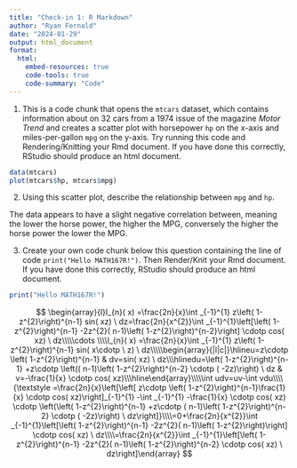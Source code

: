 ```yaml
---
title: "Check-in 1: R Markdown"
author: "Ryan Fernald"
date: "2024-01-29"
output: html_document
format: 
  html:
    embed-resources: true
    code-tools: true
    code-summary: "Code"
---
```


1.  This is a code chunk that opens the `mtcars` dataset, which contains information about on 32 cars from a 1974 issue of the magazine *Motor Trend* and creates a scatter plot with horsepower `hp` on the x-axis and miles-per-gallon `mpg` on the y-axis. Try running this code and Rendering/Knitting your Rmd document. If you have done this correctly, RStudio should produce an html document.

```r
data(mtcars)
plot(mtcars$hp, mtcars$mpg)
```

2.  Using this scatter plot, describe the relationship between `mpg` and `hp`.

The data appears to have a slight negative correlation between, meaning the lower the horse power, the higher the MPG, conversely the higher the horse power the lower the MPG.

3.  Create your own code chunk below this question containing the line of code `print("Hello MATH167R!")`. Then Render/Knit your Rmd document. If you have done this correctly, RStudio should produce an html document.

```r
print("Hello MATH167R!")
```

$$
 \begin{array}{l}I_{n}( x) =\frac{2n}{x}\int _{-1}^{1} z\left( 1-z^{2}\right)^{n-1} sin( xz) \ dz=\frac{2n}{x^{2}}\int _{-1}^{1}\left[\left( 1-z^{2}\right)^{n-1} -2z^{2}( n-1)\left( 1-z^{2}\right)^{n-2}\right] \cdotp cos( xz) \ dz\\\\\cdots \\\\I_{n}( x) =\frac{2n}{x}\int _{-1}^{1} z\left( 1-z^{2}\right)^{n-1} sin( x\cdotp \ z) \ dz\\\\\begin{array}{|l|c|}\hlineu=z\cdotp \left( 1-z^{2}\right)^{n-1} & dv=sin( xz) \ dz\\\hlinedu=\left( 1-z^{2}\right)^{n-1} +z\cdotp \left(( n-1)\left( 1-z^{2}\right)^{n-2} \cdotp ( -2z)\right) \ dz & v=-\frac{1}{x} \cdotp cos( xz)\\\hline\end{array}\\\\\int udv=uv-\int vdu\\\\{\textstyle =\frac{2n}{x}\left[\left[ z\cdotp \left( 1-z^{2}\right)^{n-1}\frac{1}{x} \cdotp cos( xz)\right]_{-1}^{1} -\int _{-1}^{1} -\frac{1}{x} \cdotp cos( xz) \cdotp \left(\left( 1-z^{2}\right)^{n-1} +z\cdotp ( n-1)\left( 1-z^{2}\right)^{n-2} \cdotp ( -2z)\right) \ dz\right]}\\\\=0+\frac{2n}{x^{2}}\int _{-1}^{1}\left[\left( 1-z^{2}\right)^{n-1} -2z^{2}( n-1)\left( 1-z^{2}\right)\right] \cdotp cos( xz) \ dz\\\\=\frac{2n}{x^{2}}\int _{-1}^{1}\left[\left( 1-z^{2}\right)^{n-1} -2z^{2}( n-1)\left( 1-z^{2}\right)^{n-2} \cdotp cos( xz) \ dz\right]\end{array}
$$
